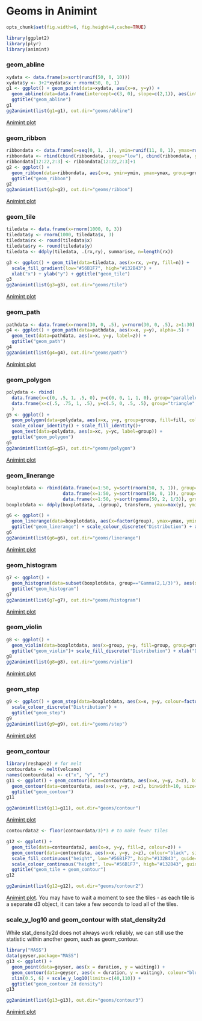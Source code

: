 Geoms in Animint
========================================================
```r
opts_chunk$set(fig.width=6, fig.height=4,cache=TRUE)
```

```r
library(ggplot2)
library(plyr)
library(animint)
```
### geom\_abline
```r
xydata <- data.frame(x=sort(runif(50, 0, 10)))
xydata$y <- 3+2*xydata$x + rnorm(50, 0, 1)
g1 <- ggplot() + geom_point(data=xydata, aes(x=x, y=y)) + 
  geom_abline(data=data.frame(intercept=c(3, 0), slope=c(2,1)), aes(intercept=intercept, slope=slope)) +
  ggtitle("geom_abline")
g1
gg2animint(list(g1=g1), out.dir="geoms/abline")
```
[Animint plot](geoms/abline/index.html)

### geom\_ribbon
```r
ribbondata <- data.frame(x=seq(0, 1, .1), ymin=runif(11, 0, 1), ymax=runif(11, 1, 2))
ribbondata <- rbind(cbind(ribbondata, group="low"), cbind(ribbondata, group="high"))
ribbondata[12:22,2:3] <- ribbondata[12:22,2:3]+1
g2 <- ggplot() + 
  geom_ribbon(data=ribbondata, aes(x=x, ymin=ymin, ymax=ymax, group=group, fill=group), alpha=.5) + 
  ggtitle("geom_ribbon")
g2
gg2animint(list(g2=g2), out.dir="geoms/ribbon")
```
[Animint plot](geoms/ribbon/index.html)

### geom\_tile
```r
tiledata <- data.frame(x=rnorm(1000, 0, 3))
tiledata$y <- rnorm(1000, tiledata$x, 3)
tiledata$rx <- round(tiledata$x)
tiledata$ry <- round(tiledata$y)
tiledata <- ddply(tiledata, .(rx,ry), summarise, n=length(rx))

g3 <- ggplot() + geom_tile(data=tiledata, aes(x=rx, y=ry, fill=n)) +
  scale_fill_gradient(low="#56B1F7", high="#132B43") + 
  xlab("x") + ylab("y") + ggtitle("geom_tile")
g3
gg2animint(list(g3=g3), out.dir="geoms/tile")
```
[Animint plot](geoms/tile/index.html)

### geom\_path
```r
pathdata <- data.frame(x=rnorm(30, 0, .5), y=rnorm(30, 0, .5), z=1:30)
g4 <- ggplot() + geom_path(data=pathdata, aes(x=x, y=y), alpha=.5) +
  geom_text(data=pathdata, aes(x=x, y=y, label=z)) + 
  ggtitle("geom_path")
g4
gg2animint(list(g4=g4), out.dir="geoms/path")
```
[Animint plot](geoms/path/index.html)

### geom\_polygon
```r
polydata <- rbind(
  data.frame(x=c(0, .5, 1, .5, 0), y=c(0, 0, 1, 1, 0), group="parallelogram", fill="blue", xc=.5, yc=.5),
  data.frame(x=c(.5, .75, 1, .5), y=c(.5, 0, .5, .5), group="triangle", fill="red", xc=.75, yc=.33)
  )
g5 <- ggplot() + 
  geom_polygon(data=polydata, aes(x=x, y=y, group=group, fill=fill, colour=fill), alpha=.5)+
  scale_colour_identity() + scale_fill_identity()+
  geom_text(data=polydata, aes(x=xc, y=yc, label=group)) +
  ggtitle("geom_polygon")
g5
gg2animint(list(g5=g5), out.dir="geoms/polygon")
```
[Animint plot](geoms/polygon/index.html)

### geom\_linerange
```r
boxplotdata <- rbind(data.frame(x=1:50, y=sort(rnorm(50, 3, 1)), group="N(3,1)"),
                     data.frame(x=1:50, y=sort(rnorm(50, 0, 1)), group="N(0,1)"), 
                     data.frame(x=1:50, y=sort(rgamma(50, 2, 1/3)), group="Gamma(2,1/3)"))
boxplotdata <- ddply(boxplotdata, .(group), transform, ymax=max(y), ymin=min(y), med=median(y))

g6 <- ggplot() + 
  geom_linerange(data=boxplotdata, aes(x=factor(group), ymax=ymax, ymin=ymin, colour=factor(group))) +
  ggtitle("geom_linerange") + scale_colour_discrete("Distribution") + xlab("Distribution")
g6
gg2animint(list(g6=g6), out.dir="geoms/linerange")
```
[Animint plot](geoms/linerange/index.html)

### geom\_histogram
```r
g7 <- ggplot() + 
  geom_histogram(data=subset(boxplotdata, group=="Gamma(2,1/3)"), aes(x=y, fill=..count..), binwidth=1) + 
  ggtitle("geom_histogram")
g7
gg2animint(list(g7=g7), out.dir="geoms/histogram")
```
[Animint plot](geoms/histogram/index.html)

### geom\_violin
```r
g8 <- ggplot() + 
  geom_violin(data=boxplotdata, aes(x=group, y=y, fill=group, group=group)) +
  ggtitle("geom_violin")+ scale_fill_discrete("Distribution") + xlab("Distribution")
g8
gg2animint(list(g8=g8), out.dir="geoms/violin")
```
[Animint plot](geoms/violin/index.html)


### geom\_step
```r
g9 <- ggplot() + geom_step(data=boxplotdata, aes(x=x, y=y, colour=factor(group), group=group)) +
  scale_colour_discrete("Distribution") +
  ggtitle("geom_step")
g9
gg2animint(list(g9=g9), out.dir="geoms/step")
```
[Animint plot](geoms/step/index.html)


### geom\_contour
```r
library(reshape2) # for melt
contourdata <- melt(volcano)
names(contourdata) <- c("x", "y", "z")
g11 <- ggplot() + geom_contour(data=contourdata, aes(x=x, y=y, z=z), binwidth=4, size=0.5) + 
  geom_contour(data=contourdata, aes(x=x, y=y, z=z), binwidth=10, size=1) +
  ggtitle("geom_contour")
g11

gg2animint(list(g11=g11), out.dir="geoms/contour")
```
[Animint plot](geoms/contour/index.html)

```r
contourdata2 <- floor(contourdata/3)*3 # to make fewer tiles

g12 <- ggplot() + 
  geom_tile(data=contourdata2, aes(x=x, y=y, fill=z, colour=z)) + 
  geom_contour(data=contourdata, aes(x=x, y=y, z=z), colour="black", size=.5) +
  scale_fill_continuous("height", low="#56B1F7", high="#132B43", guide="legend") +
  scale_colour_continuous("height", low="#56B1F7", high="#132B43", guide="legend") +
  ggtitle("geom_tile + geom_contour") 
g12

gg2animint(list(g12=g12), out.dir="geoms/contour2")
```
[Animint plot](geoms/contour2/index.html). You may have to wait a moment to see the tiles - as each tile is a separate d3 object, it can take a few seconds to load all of the tiles. 

### scale\_y\_log10 and geom\_contour with stat\_density2d
While stat\_density2d does not always work reliably, we can still use the statistic within another geom, such as geom\_contour. 
```r
library("MASS")
data(geyser,package="MASS")
g13 <- ggplot() +  
  geom_point(data=geyser, aes(x = duration, y = waiting)) + 
  geom_contour(data=geyser, aes(x = duration, y = waiting), colour="blue", size=.5, stat="density2d") + 
  xlim(0.5, 6) + scale_y_log10(limits=c(40,110)) +
  ggtitle("geom_contour 2d density")
g13

gg2animint(list(g13=g13), out.dir="geoms/contour3")
```
[Animint plot](geoms/contour3/index.html)
